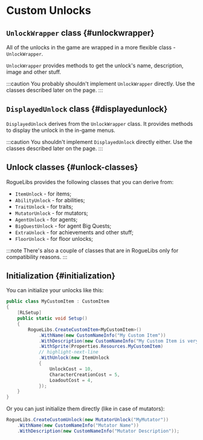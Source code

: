 # Custom Unlocks


## `UnlockWrapper` class {#unlockwrapper}

All of the unlocks in the game are wrapped in a more flexible class - `UnlockWrapper`.

`UnlockWrapper` provides methods to get the unlock's name, description, image and other stuff.

:::caution
You probably shouldn't implement `UnlockWrapper` directly. Use the classes described later on the page.
:::

## `DisplayedUnlock` class {#displayedunlock}

`DisplayedUnlock` derives from the `UnlockWrapper` class. It provides methods to display the unlock in the in-game menus.

:::caution
You shouldn't implement `DisplayedUnlock` directly either. Use the classes described later on the page.
:::

## Unlock classes {#unlock-classes}

RogueLibs provides the following classes that you can derive from:

- `ItemUnlock` - for items;
- `AbilityUnlock` - for abilities;
- `TraitUnlock` - for traits;
- `MutatorUnlock` - for mutators;
- `AgentUnlock` - for agents;
- `BigQuestUnlock` - for agent Big Quests;
- `ExtraUnlock` - for achievements and other stuff;
- `FloorUnlock` - for floor unlocks;

:::note
There's also a couple of classes that are in RogueLibs only for compatibility reasons.
:::

## Initialization {#initialization}

You can initialize your unlocks like this:

```csharp title="MyCustomItem.cs"
public class MyCustomItem : CustomItem
{
    [RLSetup]
    public static void Setup()
    {
        RogueLibs.CreateCustomItem<MyCustomItem>()
            .WithName(new CustomNameInfo("My Custom Item"))
            .WithDescription(new CustomNameInfo("My Custom Item is very cool and does a lot of great stuff"))
            .WithSprite(Properties.Resources.MyCustomItem)
            // highlight-next-line
            .WithUnlock(new ItemUnlock
            {
                UnlockCost = 10,
                CharacterCreationCost = 5,
                LoadoutCost = 4,
            });
    }
}
```

Or you can just initialize them directly (like in case of mutators):

```csharp
RogueLibs.CreateCustomUnlock(new MutatorUnlock("MyMutator"))
    .WithName(new CustomNameInfo("Mutator Name"))
    .WithDescription(new CustomNameInfo("Mutator Description"));
```
